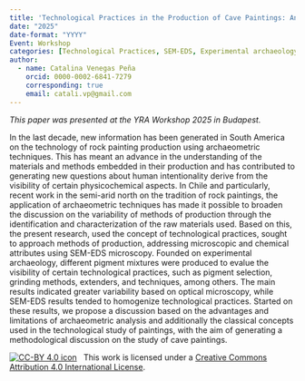```yaml
---
title: 'Technological Practices in the Production of Cave Paintings: An Archaeometric Approach Using Experimental Archaeology'
date: "2025"
date-format: "YYYY"
Event: Workshop
categories: [Technological Practices, SEM-EDS, Experimental archaeology]
author: 
  - name: Catalina Venegas Peña
    orcid: 0000-0002-6841-7279
    corresponding: true
    email: catali.vp@gmail.com
---
```


*This paper was presented at the YRA Workshop 2025 in Budapest.*

In the last decade, new information has been generated in South America on the technology of rock painting production using archaeometric techniques. This has meant an advance in the understanding of the materials and methods embedded in their production and has contributed to generating new questions about human intentionality derive from the visibility of certain physicochemical aspects. In Chile and particularly, recent work in the semi-arid north on the tradition of rock paintings, the application of archaeometric techniques has made it possible to broaden the discussion on the variability of methods of production through the identification and characterization of the raw materials used. Based on this, the present research, used the concept of technological practices, sought to approach methods of production, addressing microscopic and chemical attributes using SEM-EDS microscopy. Founded on experimental archaeology, different pigment mixtures were produced to evalue the visibility of certain technological practices, such as pigment selection, grinding methods, extenders, and techniques, among others. The main results indicated greater variability based on optical microscopy, while SEM-EDS results tended to homogenize technological practices. Started on these results, we propose a discussion based on the advantages and limitations of archaeometric analysis and additionally the classical concepts used in the technological study of paintings, with the aim of generating a methodological discussion on the study of cave paintings.

[![CC-BY 4.0 icon](https://i.creativecommons.org/l/by/4.0/88x31.png)](http://creativecommons.org/licenses/by/4.0/)&nbsp;&nbsp; This work is licensed under a [Creative Commons Attribution 4.0 International License](https://creativecommons.org/licenses/by/4.0/). 
